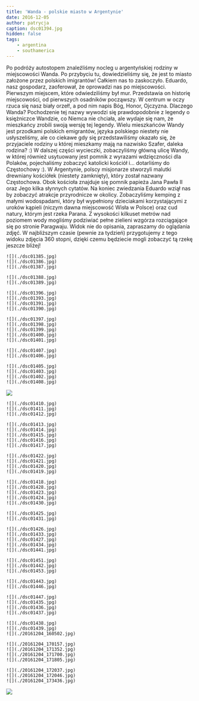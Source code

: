 ```yaml
---
title: 'Wanda - polskie miasto w Argentynie'
date: 2016-12-05
author: patrycja
caption: dsc01394.jpg
hidden: false
tags: 
    - argentina
    - southamerica
---
```


Po podróży autostopem znaleźliśmy nocleg u argentyńskiej rodziny w miejscowości Wanda. Po przybyciu tu, dowiedzieliśmy się, że jest to miasto założone przez polskich imigrantów!
Całkiem nas to zaskoczyło. Eduardo, nasz gospodarz, zaoferował, że oprowadzi nas po miejscowości. Pierwszym miejscem, które odwiedziliśmy był mur. Przedstawia on historię miejscowości, od pierwszych osadników począwszy.
W centrum w oczy rzuca się nasz biały orzeł!, a pod nim napis Bóg, Honor, Ojczyzna. Dlaczego Wanda? Pochodzenie tej nazwy wywodzi się prawdopodobnie z legendy o księżniczce Wandzie, co Niemca nie chciała, ale wydaje się nam, że mieszkańcy zrobili swoją wersję tej legendy.
Wielu mieszkańców Wandy jest przodkami polskich emigrantów, języka polskiego niestety nie usłyszeliśmy, ale co ciekawe gdy się przedstawiliśmy okazało się, że przyjaciele rodziny u której mieszkamy mają na nazwisko Szafer, daleka rodzina? :)
W dalszej części wycieczki, zobaczyliśmy główną ulicę Wandy, w której również usytuowany jest pomnik z wyrazami wdzięczności dla Polaków, pojechaliśmy zobaczyć katolicki kościół i...
dotarliśmy do Częstochowy :). W Argentynie, polscy misjonarze stworzyli malutki drewniany kościółek (niestety zamknięty), który został nazwany Częstochowa. Obok kościoła znajduje się pomnik papieża Jana Pawła II oraz Jego kilka słynnych cytatów.
Na koniec zwiedzania Eduardo wziął nas by zobaczyć atrakcje przyrodnicze w okolicy. Zobaczyliśmy kemping z małymi wodospadami, który był wypełniony dzieciakami korzystającymi z uroków kąpieli (niczym dawna miejscowość Wisła w Polsce) oraz cud natury, którym jest rzeka Parana.
Z wysokości kilkuset metrów nad poziomem wody mogliśmy podziwiać pełne zielieni wzgórza rozciągające się po stronie Paragwaju. Widok nie do opisania, zapraszamy do oglądania zdjęć.
W najbliższym czasie (pewnie za tydzień) przygotujemy z tego widoku zdjęcia 360 stopni, dzięki czemu będziecie mogli zobaczyć tą rzekę jeszcze bliżej!

```grid|3
![](./dsc01385.jpg)
![](./dsc01386.jpg)
![](./dsc01387.jpg)
```
```grid|2
![](./dsc01388.jpg)
![](./dsc01389.jpg)
```
```grid|4
![](./dsc01396.jpg)
![](./dsc01393.jpg)
![](./dsc01391.jpg)
![](./dsc01390.jpg)
```
```grid|5
![](./dsc01397.jpg)
![](./dsc01398.jpg)
![](./dsc01399.jpg)
![](./dsc01400.jpg)
![](./dsc01401.jpg)
```
```grid|2
![](./dsc01407.jpg)
![](./dsc01406.jpg)
```
```grid|4
![](./dsc01405.jpg)
![](./dsc01403.jpg)
![](./dsc01402.jpg)
![](./dsc01408.jpg)
```
![](./dsc01409.jpg)
```grid|3
![](./dsc01410.jpg)
![](./dsc01411.jpg)
![](./dsc01412.jpg)
```
```grid|5
![](./dsc01413.jpg)
![](./dsc01414.jpg)
![](./dsc01415.jpg)
![](./dsc01416.jpg)
![](./dsc01417.jpg)
```
```grid|4
![](./dsc01422.jpg)
![](./dsc01421.jpg)
![](./dsc01420.jpg)
![](./dsc01419.jpg)
```
```grid|5
![](./dsc01418.jpg)
![](./dsc01428.jpg)
![](./dsc01423.jpg)
![](./dsc01424.jpg)
![](./dsc01430.jpg)
```
```grid|2
![](./dsc01425.jpg)
![](./dsc01431.jpg)
```
```grid|5
![](./dsc01426.jpg)
![](./dsc01433.jpg)
![](./dsc01427.jpg)
![](./dsc01434.jpg)
![](./dsc01441.jpg)
```
```grid|3
![](./dsc01451.jpg)
![](./dsc01442.jpg)
![](./dsc01453.jpg)
```
```grid|2
![](./dsc01443.jpg)
![](./dsc01446.jpg)
```
```grid|4
![](./dsc01447.jpg)
![](./dsc01435.jpg)
![](./dsc01436.jpg)
![](./dsc01437.jpg)
```
```grid|3
![](./dsc01438.jpg)
![](./dsc01439.jpg)
![](./20161204_160502.jpg)
```
```grid|4
![](./20161204_170157.jpg)
![](./20161204_171352.jpg)
![](./20161204_171700.jpg)
![](./20161204_171805.jpg)
```
```grid|3
![](./20161204_172037.jpg)
![](./20161204_172046.jpg)
![](./20161204_173436.jpg)
```
![](./20161204_172037-pano.jpg)

